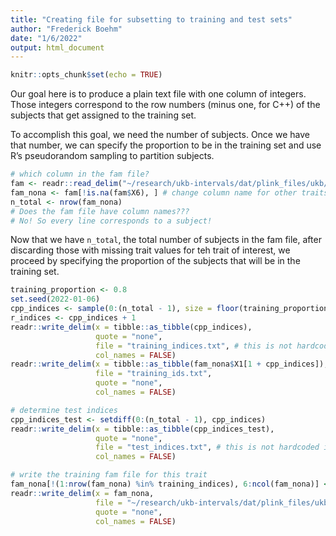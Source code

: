 ```yaml
---
title: "Creating file for subsetting to training and test sets"
author: "Frederick Boehm"
date: "1/6/2022"
output: html_document
---
```


```r
knitr::opts_chunk$set(echo = TRUE)
```

Our goal here is to produce a plain text file with one column of integers. Those 
integers correspond to the row numbers (minus one, for C++) of the subjects that get 
assigned to the training set.

To accomplish this goal, we need the
number of subjects. Once we have that number, we can specify the proportion to be in 
the training set and use R's pseudorandom sampling to partition subjects.


```r
# which column in the fam file?
fam <- readr::read_delim("~/research/ukb-intervals/dat/plink_files/ukb/pheno1/chr1.fam", col_names = FALSE)
fam_nona <- fam[!is.na(fam$X6), ] # change column name for other traits
n_total <- nrow(fam_nona) 
# Does the fam file have column names???
# No! So every line corresponds to a subject!
```

Now that we have `n_total`, the total number of subjects in the fam file, after discarding those with 
missing trait values for teh trait of interest, we 
proceed by specifying the proportion of the subjects that will be in the training set.

```r
training_proportion <- 0.8
set.seed(2022-01-06)
cpp_indices <- sample(0:(n_total - 1), size = floor(training_proportion * n_total))
r_indices <- cpp_indices + 1
readr::write_delim(x = tibble::as_tibble(cpp_indices), 
                   quote = "none",
                   file = "training_indices.txt", # this is not hardcoded into dbslmm.cpp
                   col_names = FALSE)
readr::write_delim(x = tibble::as_tibble(fam_nona$X1[1 + cpp_indices]), 
                   file = "training_ids.txt", 
                   quote = "none",
                   col_names = FALSE)
```

```r
# determine test indices
cpp_indices_test <- setdiff(0:(n_total - 1), cpp_indices)
readr::write_delim(x = tibble::as_tibble(cpp_indices_test), 
                   quote = "none",
                   file = "test_indices.txt", # this is not hardcoded into dbslmm.cpp
                   col_names = FALSE)

```

```r
# write the training fam file for this trait
fam_nona[!(1:nrow(fam_nona) %in% training_indices), 6:ncol(fam_nona)] <- NA
readr::write_delim(x = fam_nona, 
                   file = "~/research/ukb-intervals/dat/plink_files/ukb-gemma-training/chr1.fam", 
                   quote = "none",
                   col_names = FALSE)

```
